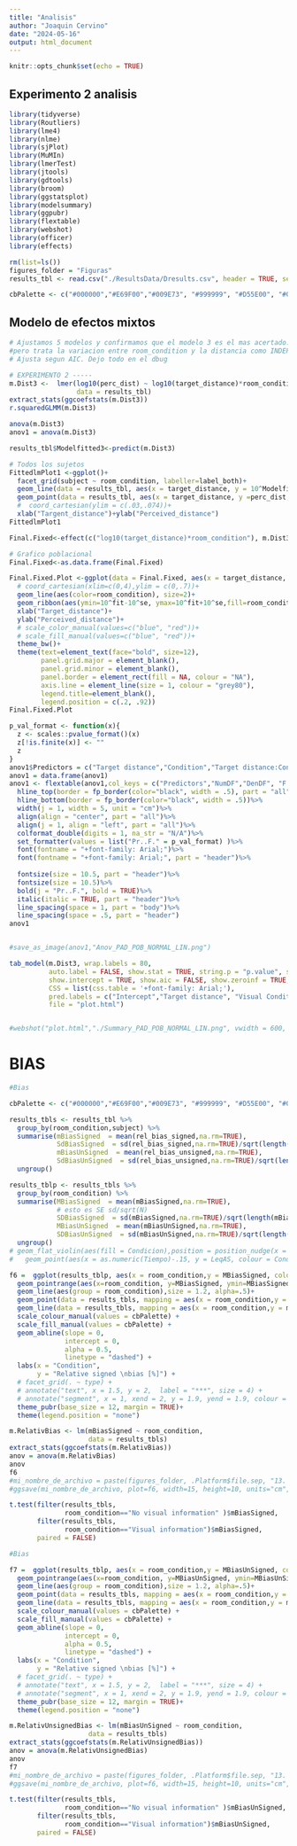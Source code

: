 ```yaml
---
title: "Analisis"
author: "Joaquin Cervino"
date: "2024-05-16"
output: html_document
---
```


```r
knitr::opts_chunk$set(echo = TRUE)
```

## Experimento 2 analisis



```r
library(tidyverse)
library(Routliers)
library(lme4)
library(nlme)
library(sjPlot)
library(MuMIn)
library(lmerTest)
library(jtools)
library(gdtools)
library(broom)
library(ggstatsplot)
library(modelsummary)
library(ggpubr)
library(flextable)
library(webshot)
library(officer)
library(effects)
```

```r
rm(list=ls())
figures_folder = "Figuras"
results_tbl <- read.csv("./ResultsData/Dresults.csv", header = TRUE, sep = ',', stringsAsFactors = TRUE)

cbPalette <- c("#000000","#E69F00","#009E73", "#999999", "#D55E00", "#0072B2", "#CC79A7", "#F0E442")

```

## Modelo de efectos mixtos

```r
# Ajustamos 5 modelos y confirmamos que el modelo 3 es el mas acertado. Sobre todo porq: La pendiente de la distancia varia en funcion del sujo,
#pero trata la variacion entre room_condition y la distancia como INDEPENDIENTES. Tambien hicimos un ANOVA entre los modelos y el 3 es el que mejor. es el 4 de 
# Ajusta segun AIC. Dejo todo en el dbug

# EXPERIMENTO 2 -----
m.Dist3 <-  lmer(log10(perc_dist) ~ log10(target_distance)*room_condition+(1+log10(target_distance)|subject)+(0+room_condition|subject),
                 data = results_tbl) 
extract_stats(ggcoefstats(m.Dist3))
r.squaredGLMM(m.Dist3)

anova(m.Dist3)
anov1 = anova(m.Dist3)
```

``` r
results_tbl$Modelfitted3<-predict(m.Dist3)

# Todos los sujetos
FittedlmPlot1 <-ggplot()+
  facet_grid(subject ~ room_condition, labeller=label_both)+
  geom_line(data = results_tbl, aes(x = target_distance, y = 10^Modelfitted3))+
  geom_point(data = results_tbl, aes(x = target_distance, y =perc_dist, group=subject,colour = subject), size=3)+
  #  coord_cartesian(ylim = c(.03,.074))+ 
  xlab("Targent_distance")+ylab("Perceived_distance")
FittedlmPlot1
```

``` r

Final.Fixed<-effect(c("log10(target_distance)*room_condition"), m.Dist3)

# Grafico poblacional
Final.Fixed<-as.data.frame(Final.Fixed)

Final.Fixed.Plot <-ggplot(data = Final.Fixed, aes(x = target_distance, y =10^fit, group=room_condition))+
  # coord_cartesian(xlim=c(0,4),ylim = c(0,.7))+ 
  geom_line(aes(color=room_condition), size=2)+
  geom_ribbon(aes(ymin=10^fit-10^se, ymax=10^fit+10^se,fill=room_condition),alpha=.2)+
  xlab("Target_distance")+
  ylab("Perceived_distance")+
  # scale_color_manual(values=c("blue", "red"))+
  # scale_fill_manual(values=c("blue", "red"))+
  theme_bw()+
  theme(text=element_text(face="bold", size=12),
        panel.grid.major = element_blank(), 
        panel.grid.minor = element_blank(), 
        panel.border = element_rect(fill = NA, colour = "NA"),
        axis.line = element_line(size = 1, colour = "grey80"),
        legend.title=element_blank(),
        legend.position = c(.2, .92))
Final.Fixed.Plot
```

``` r
p_val_format <- function(x){
  z <- scales::pvalue_format()(x)
  z[!is.finite(x)] <- ""
  z
}
anov1$Predictors = c("Target distance","Condition","Target distance:Condition")
anov1 = data.frame(anov1)
anov1 <- flextable(anov1,col_keys = c("Predictors","NumDF","DenDF", "F.value","Pr..F.")) %>%
  hline_top(border = fp_border(color="black", width = .5), part = "all")%>%
  hline_bottom(border = fp_border(color="black", width = .5))%>%
  width(j = 1, width = 5, unit = "cm")%>%
  align(align = "center", part = "all")%>%
  align(j = 1, align = "left", part = "all")%>%
  colformat_double(digits = 1, na_str = "N/A")%>%
  set_formatter(values = list("Pr..F." = p_val_format) )%>% 
  font(fontname = "+font-family: Arial;")%>%
  font(fontname = "+font-family: Arial;", part = "header")%>%
  
  fontsize(size = 10.5, part = "header")%>% 
  fontsize(size = 10.5)%>%
  bold(j = "Pr..F.", bold = TRUE)%>%
  italic(italic = TRUE, part = "header")%>%
  line_spacing(space = 1, part = "body")%>%
  line_spacing(space = .5, part = "header")
anov1


#save_as_image(anov1,"Anov_PAD_POB_NORMAL_LIN.png")

```


``` r

tab_model(m.Dist3, wrap.labels = 80,
          auto.label = FALSE, show.stat = TRUE, string.p = "p.value", string.ci = "CI 95%", dv.labels = "Perceived distance",
          show.intercept = TRUE, show.aic = FALSE, show.zeroinf = TRUE, show.re.var = FALSE, show.reflvl = TRUE,
          CSS = list(css.table = '+font-family: Arial;'),
          pred.labels = c("Intercept","Target distance", "Visual Condition","Target distance * Condition"),
          file = "plot.html")


#webshot("plot.html","./Summary_PAD_POB_NORMAL_LIN.png", vwidth = 600, vheight = 100)
```

# BIAS

```r

#Bias

cbPalette <- c("#000000","#E69F00","#009E73", "#999999", "#D55E00", "#0072B2", "#CC79A7", "#F0E442")

results_tbls <- results_tbl %>% 
  group_by(room_condition,subject) %>%
  summarise(mBiasSigned  = mean(rel_bias_signed,na.rm=TRUE),
            SdBiasSigned  = sd(rel_bias_signed,na.rm=TRUE)/sqrt(length(rel_bias_signed)),
            mBiasUnSigned  = mean(rel_bias_unsigned,na.rm=TRUE),
            SdBiasUnSigned  = sd(rel_bias_unsigned,na.rm=TRUE)/sqrt(length(rel_bias_unsigned)))  %>%
  ungroup()

results_tblp <- results_tbls %>% 
  group_by(room_condition) %>%
  summarise(MBiasSigned  = mean(mBiasSigned,na.rm=TRUE),
            # esto es SE sd/sqrt(N)
            SDBiasSigned  = sd(mBiasSigned,na.rm=TRUE)/sqrt(length(mBiasSigned)),
            MBiasUnSigned  = mean(mBiasUnSigned,na.rm=TRUE),
            SDBiasUnSigned  = sd(mBiasUnSigned,na.rm=TRUE)/sqrt(length(mBiasUnSigned)))  %>%
  ungroup()
# geom_flat_violin(aes(fill = Condicion),position = position_nudge(x = .1, y = 0), adjust = 1.5, trim = FALSE, alpha = .5, colour = NA)+
#   geom_point(aes(x = as.numeric(Tiempo)-.15, y = LeqAS, colour = Condicion),position = position_jitter(width = .05, height = 0), size = 1, shape = 20)+

f6 =  ggplot(results_tblp, aes(x = room_condition,y = MBiasSigned, colour = room_condition, fill = room_condition)) +
  geom_pointrange(aes(x=room_condition, y=MBiasSigned, ymin=MBiasSigned-SDBiasSigned, ymax=MBiasSigned+SDBiasSigned), size = 1.2)+
  geom_line(aes(group = room_condition),size = 1.2, alpha=.5)+
  geom_point(data = results_tbls, mapping = aes(x = room_condition,y = mBiasSigned, colour = room_condition, fill = room_condition), alpha = .8)+
  geom_line(data = results_tbls, mapping = aes(x = room_condition,y = mBiasSigned, group = subject, colour = room_condition, fill = room_condition),alpha = 0.3)+
  scale_colour_manual(values = cbPalette) + 
  scale_fill_manual(values = cbPalette) + 
  geom_abline(slope = 0,
              intercept = 0,
              alpha = 0.5,
              linetype = "dashed") +
  labs(x = "Condition", 
       y = "Relative signed \nbias [%]") +
  # facet_grid(. ~ type) +
  # annotate("text", x = 1.5, y = 2,  label = "***", size = 4) +
  # annotate("segment", x = 1, xend = 2, y = 1.9, yend = 1.9, colour = "black", size=.5, alpha=1,)+
  theme_pubr(base_size = 12, margin = TRUE)+
  theme(legend.position = "none")

m.RelativBias <- lm(mBiasSigned ~ room_condition, 
                    data = results_tbls)
extract_stats(ggcoefstats(m.RelativBias))
anov = anova(m.RelativBias)
anov
f6
#mi_nombre_de_archivo = paste(figures_folder, .Platform$file.sep, "13. Bias signed", ".png", sep = '')
#ggsave(mi_nombre_de_archivo, plot=f6, width=15, height=10, units="cm", limitsize=FALSE, dpi=600)

t.test(filter(results_tbls, 
              room_condition=="No visual information" )$mBiasSigned,
       filter(results_tbls, 
              room_condition=="Visual information")$mBiasSigned, 
       paired = FALSE)

```

```r

#Bias

f7 =  ggplot(results_tblp, aes(x = room_condition,y = MBiasUnSigned, colour = room_condition, fill = room_condition)) +
  geom_pointrange(aes(x=room_condition, y=MBiasUnSigned, ymin=MBiasUnSigned-SDBiasUnSigned, ymax=MBiasUnSigned+SDBiasUnSigned), size = 1.2)+
  geom_line(aes(group = room_condition),size = 1.2, alpha=.5)+
  geom_point(data = results_tbls, mapping = aes(x = room_condition,y = mBiasUnSigned, colour = room_condition, fill = room_condition), alpha = .8)+
  geom_line(data = results_tbls, mapping = aes(x = room_condition,y = mBiasUnSigned, group = subject, colour = room_condition, fill = room_condition),alpha = 0.3)+
  scale_colour_manual(values = cbPalette) + 
  scale_fill_manual(values = cbPalette) + 
  geom_abline(slope = 0,
              intercept = 0,
              alpha = 0.5,
              linetype = "dashed") +
  labs(x = "Condition", 
       y = "Relative signed \nbias [%]") +
  # facet_grid(. ~ type) +
  # annotate("text", x = 1.5, y = 2,  label = "***", size = 4) +
  # annotate("segment", x = 1, xend = 2, y = 1.9, yend = 1.9, colour = "black", size=.5, alpha=1,)+
  theme_pubr(base_size = 12, margin = TRUE)+
  theme(legend.position = "none")

m.RelativUnsignedBias <- lm(mBiasUnSigned ~ room_condition, 
                    data = results_tbls)
extract_stats(ggcoefstats(m.RelativUnsignedBias))
anov = anova(m.RelativUnsignedBias)
anov
f7
#mi_nombre_de_archivo = paste(figures_folder, .Platform$file.sep, "13. Bias signed", ".png", sep = '')
#ggsave(mi_nombre_de_archivo, plot=f6, width=15, height=10, units="cm", limitsize=FALSE, dpi=600)

t.test(filter(results_tbls, 
              room_condition=="No visual information" )$mBiasUnSigned,
       filter(results_tbls, 
              room_condition=="Visual information")$mBiasUnSigned, 
       paired = FALSE)

```